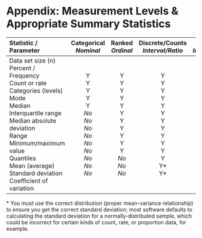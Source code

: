 # Appendix: Measurement Levels & Appropriate Summary Statistics {#Appendix}

------------------------------------------------------------------------------------------
Statistic /\               Categorical\   Ranked\     Discrete/Counts\   Continuous\
Parameter                  *Nominal*      *Ordinal*   *Interval/Ratio*   *Interval/Ratio* 
------------------------- -------------- ----------- ------------------ ------------------
Data set size (n)\         Y\              Y\          Y\                  Y\ 
Percent / Frequency\       Y\              Y\          Y\                  Y\ 
Count or rate\             Y\              Y\          Y\                  Y\ 
Categories (levels)\       Y\              Y\          Y\                  Y\ 
Mode\                      Y\              Y\          Y\                  Y\ 
Median\                    *No*\              Y\          Y\                  Y\ 
Interquartile range\       *No*\              Y\          Y\                  Y\ 
Median absolute deviation\ *No*\              Y\          Y\                  Y\ 
Range\                     *No*\              Y\          Y\                  Y\ 
Minimum/maximum value\     *No*\              Y\          Y\                  Y\ 
Quantiles\                 *No*\              Y\          Y\                  Y\ 
Mean (average)\            *No*\              *No*\          Y\                 Y\ 
Standard deviation\        *No*\              *No*\          Y\*\               Y\*\ 
Coefficient of variation\  *No*\              *No*\          Y\*\               Y\*\ 
------------------------------------------------------------------------------------------

\* You must use the correct distribution (proper mean-variance relationship) to ensure you get the correct standard deviation; most software defaults to calculating the standard deviation for a normally-distributed sample, which could be incorrect for certain kinds of count, rate, or proportion data, for example.  

